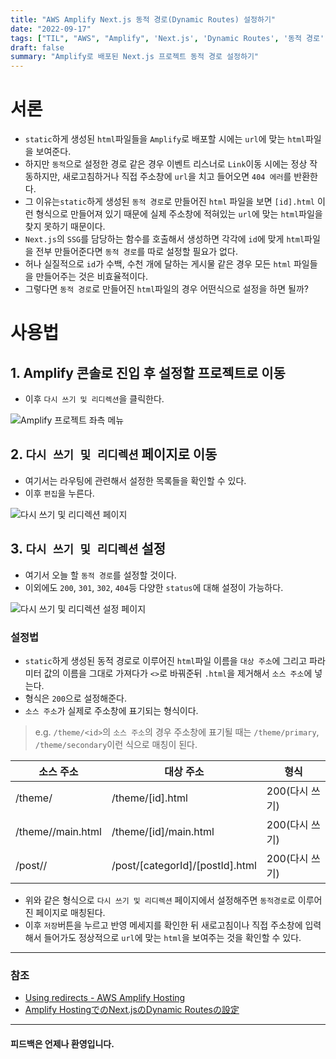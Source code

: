 ```yaml
---
title: "AWS Amplify Next.js 동적 경로(Dynamic Routes) 설정하기"
date: "2022-09-17"
tags: ["TIL", "AWS", "Amplify", 'Next.js', 'Dynamic Routes', '동적 경로']
draft: false
summary: "Amplify로 배포된 Next.js 프로젝트 동적 경로 설정하기"
---
```


# 서론

- `static`하게 생성된 `html`파일들을 `Amplify`로 배포할 시에는 `url`에 맞는 `html`파일을 보여준다.
- 하지만 `동적`으로 설정한 경로 같은 경우 이벤트 리스너로 `Link`이동 시에는 정상 작동하지만, 새로고침하거나 직접 주소창에 `url`을 치고 들어오면 `404 에러`를 반환한다.
- 그 이유는`static`하게 생성된 `동적 경로`로 만들어진 `html` 파일을 보면 `[id].html` 이런 형식으로 만들어져 있기 때문에 실제 주소창에 적혀있는 `url`에 맞는 `html`파일을 찾지 못하기 때문이다.
- `Next.js`의 `SSG`를 담당하는 함수를 호출해서 생성하면 각각에 `id`에 맞게 `html`파일을 전부 만들어준다면 `동적 경로`를 따로 설정할 필요가 없다.
- 허나 실질적으로 `id`가 수백, 수천 개에 달하는 게시물 같은 경우 모든 `html` 파일들을 만들어주는 것은 비효율적이다.
- 그렇다면 `동적 경로`로 만들어진 `html`파일의 경우 어떤식으로 설정을 하면 될까?

# 사용법

## 1. Amplify 콘솔로 진입 후 설정할 프로젝트로 이동
- 이후 `다시 쓰기 및 리디렉션`을 클릭한다.

![Amplify 프로젝트 좌측 메뉴](/assets/posts/til/AWS/AWS-Amplify-Next.js-동적-경로(Dynamic-Routes)-설정하기/01.png)

## 2. `다시 쓰기 및 리디렉션` 페이지로 이동
- 여기서는 라우팅에 관련해서 설정한 목록들을 확인할 수 있다.
- 이후 `편집`을 누른다.

![다시 쓰기 및 리디렉션 페이지](/assets/posts/til/AWS/AWS-Amplify-Next.js-동적-경로(Dynamic-Routes)-설정하기/02.png)


## 3. `다시 쓰기 및 리디렉션` 설정
- 여기서 오늘 할 `동적 경로`를 설정할 것이다.
- 이외에도 `200`, `301`, `302`, `404`등 다양한 `status`에 대해 설정이 가능하다.

![다시 쓰기 및 리디렉션 설정 페이지](/assets/posts/til/AWS/AWS-Amplify-Next.js-동적-경로(Dynamic-Routes)-설정하기/03.png)

### 설정법

- `static`하게 생성된 동적 경로로 이루어진 `html`파일 이름을 `대상 주소`에 그리고 파라미터 값의 이름을 그대로 가져다가 `<>`로 바꿔준뒤 `.html`을 제거해서 `소스 주소`에 넣는다.
- 형식은 `200`으로 설정해준다.
- `소스 주소`가 실제로 주소창에 표기되는 형식이다.
> e.g. `/theme/<id>`의 `소스 주소`의 경우 주소창에 표기될 때는 `/theme/primary`, `/theme/secondary`이런 식으로 매칭이 된다.

| 소스 주소 | 대상 주소 | 형식 |
| ---- | ---- | ----------- |
| /theme/<id> | /theme/[id].html | 200(다시 쓰기) |
| /theme/<id>/main.html | /theme/[id]/main.html | 200(다시 쓰기) |
| /post/<categoryId>/<postId> | /post/[categorId]/[postId].html | 200(다시 쓰기) |

- 위와 같은 형식으로 `다시 쓰기 및 리디렉션` 페이지에서 설정해주면 `동적경로`로 이루어진 페이지로 매칭된다.
- 이후 `저장`버튼을 누르고 반영 메세지를 확인한 뒤 새로고침이나 직접 주소창에 입력해서 들어가도 정상적으로 `url`에 맞는 `html`을 보여주는 것을 확인할 수 있다.

***

### 참조

- [Using redirects - AWS Amplify Hosting](https://docs.aws.amazon.com/amplify/latest/userguide/redirects.html)
- [Amplify HostingでのNext.jsのDynamic Routesの設定](https://zenn.dev/nus3/articles/e3da1bdb3ef302962f07)

***

#### 피드백은 언제나 환영입니다.